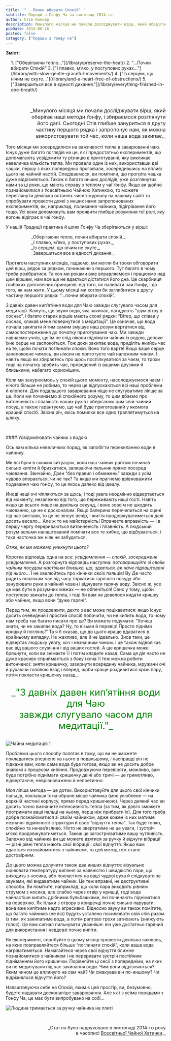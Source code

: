 ```yaml
---
title: '"...Почни вбирати Спокій".'
subtitle: Поради з Ґонфу Ча за листопад 2014-го
author: Стів Коккер
description: Минулого місяця ми почали досліджувати вірш, який оберігає наші методи ґонфу, і збираємося розглянути його далі.
pubDate: 2015-06-16
posted: false
category: ["Поради з ґонфу ча"]
---
```



**Зміст:**
<section style="padding-left: 1rem;">
1. ["Оберігаючи тепло..."](/library/preserve-the-heat/)
2. "...Почни вбирати Спокій"
3. ["І плавко, м’яко, у поступових рухах..."](/library/with-slow-gentle-graceful-movements/)
4. ["Із серцем, що нічим не скуте..."](/library/and-a-heart-free-of-obstructions/)
5. ["Завершиться все в єдності дихання."](/library/everything-finished-in-one-breath/)
</section>

<p>&nbsp;</p>

<p style="font-size: 1rem; padding-left: 3rem; text-align: right; text-wrap: balance;">_Минулого місяця ми почали досліджувати вірш, який оберігає наші методи ґонфу, і збираємося розглянути його далі. Сьогодні Стів глибше зануриться в другу частину першого рядка і запропонує нам, як можна використовувати той час, коли наша вода закипає._</p>

Того місяця ми зосередилися на важливості тепла в заварюванні чаю. Існує дуже багато поглядів на це, як і предостатньо експериментів, що допомагають усвідомити ту різницю в приготуванні, яку викликає невеличка кількість тепла. Ми провели один із них, використавши дві чашки, першу з яких попередньо прогрівали, зосередившись на впливі цього на чайний настій. Сподіваємося, ви помітили, що прогріта чашка дуже відрізняється. Також є багато инших дослідів, уже розглянутих нами за ці роки, що мають справу з теплом у чаї ґонфу. Якщо ви щойно познайомилися з Усесвітньою Чайною Хатинкою, то можете переглянути декілька останніх чисел журналу на нашому сайті та спробувати провести деякі з инших нами запропонованих експериментів, як, наприклад, поливання чайника, підігрівання його тощо. Усі вони допоможуть вам проявити глибше розуміння тої ролі, яку вогонь відіграє в чаї ґонфу.

У нашій Традиції практика й шлях Ґонфу Ча зберігаються у вірші:

<p style="margin-left: 5rem; color: var(--green);">_Оберігаючи тепло, почни вбирати спокій._<br />_І плавко, м’яко, у поступових рухах,_<br />_Із серцем, що нічим не скуте,_<br />_Завершиться все в єдності дихання._</p>

Протягом наступних місяців, гадаємо, ми могли би трохи обговорити цей вірш, рядок за рядком, починаючи з першого. Тут багато в чому треба розібратися. Та хоч ми роками вже вправляємося і працюємо над цим віршем, нам все ще не вдається дістатися його дна. Це скарбниця глибоких довговічних принципів: від того, як наливати чай ґонфу, і до того, як нам жити. У цьому місяці ми хотіли би заглибитися в другу частину першого рядка: “...почни вбирати спокій”.

З давніх давен кип’ятіння води для Чаю завжди слугувало часом для медитації. Кажуть, що звуки води, яка закипає, нагадують “шум вітру в соснах”, і багато старих віршів мають схожі рядки: “Вітер, що співав у соснах, кликав мене повернутися з медитації”. Це означає, що вода почала закипати й тим самим змушує наш розум вертатися від самоспостереження до початку приготування чаю. Ми завжди навчаємо учнів, що їм не слід ніколи піднімати чайник із водою, допоки їхнє серце не заспокоїться. Тож доки закипає вода, приділіть якийсь час на те, щоби почати поглинати спокій. Воно того варте! Якщо ваше серце занепокоєне чимось, ви ніколи не приготуєте чай належним чином. І навіть якщо ви збираєтесь про щось поспілкуватися за чаєм, то трохи тиші на початку зробить час, проведений із вашими друзями й близькими, набагато кориснішим.

Коли ми занурюємось у спокій цього моменту, насолоджуємося чаєм і нічого більше не робимо, то через це відпускаються всі наші проблеми й клопоти. Для подальшого заварювання ніщо не слугуватиме ліпше за це. Коли ми починаємо зі спокійного розуму, то цим дбаємо про витонченість і плавкість наших рухів і оберігаємо цим свій чайний посуд, а також гарантуємо, що чай буде приготований у якомога кращий спосіб. Звісна річ, якісь помилки все одно траплятимуться на шляху.
<p>&nbsp;</p>
#### Усвідомлювати чайник з водою

Ось вам кілька невеличких порад, як запобігти перекипанню води в чайнику.

Ми всі були в схожих ситуаціях, коли наш чайник раптом починав сильно кипіти й бризкатися, заливаючи пальник прямо посеред чаювання. Звичайно, Дзен “без правил і обмежень” завжди з усім чудово впорається, чи не так? Та якщо ми прагнемо врівноважити подавання чаю ґонфу, то це якось далеко від ідеалу.

Иноді наші очі чіпляються за щось, і тоді увага неодмінно відвертається від моменту, незалежно від того, що переживають наші гості. Навіть якщо це всього лише на декілька секунд, і воно зовсім не шкодить чаюванню, це не є досконалим. Якщо балерина перечепиться на сцені під час вистави, то це не зіпсує вечір, і життя продовжуватиметься далі досить весело… Але ж то не майстерність! Втрачаєте вправність — і в першу чергу перериваються витонченість і плавність. А людський розум вельми налаштований помічати все те хибне, що відбувається, і така часточка аж ніяк не забудеться.

_Отже, як ми можемо уникнути цього?_

Коротка відповідь одна на все: _усвідомлення — спокій, зосереджене усвідомлення_. А розгорнута відповідь наступна: _потоваришуйте зі своїм чайним посудом настільки близько, що, здається, ви наче підлаштовані під нього_… І не хвилюйтесь про кінчики своїх пальців! Ву Де часто радить новачкам час від часу торкатися гарячого посуду або занурювати руки в чайний човен і відчувати гарячу воду. Звісно ж, усе це має бути в розумних межах — не обпечіться! Сенс у тому, щоби поступово звикати до тепла, і тоді би вам не довелося кидати кришку або чайник, якщо вони “дуже гарячі”.

Перед тим, як продовжити, дехто з вас може поцікавитися: якщо існує досить очевидний і простий спосіб побачити, чи не кипить вода, то чому нам треба так багато писати про це? Ви можете подумати: “Хочеш знати, чи не закипає вода? Ну, то візьми й перевір! Просто підніми кришку й поглянь!” Та я б сказав, що до цього краще вдаватися в крайньому випадку. Не жахливо, але й не ідеально. Знов таки, це відвертає людську увагу, хоч і незначним чином. І це також відволікає вас від вашого служіння і від ваших гостей. А ще кришечка може бряцнути, коли ви знімаєте її і потім кладете назад. Сама ця дія часто не дуже красиво сприймається з боку (хоча її теж можна робити витончено): зняти кришечку, зазирнути всередину чайника, мружачи очі й рухаючи головою взад і вперед, щоби краще роздивитися крізь пару, потім покласти кришечку назад...

<p style="text-align: center; font-size: 22pt; color: #008000;">_"З давніх давен кип’ятіння води для Чаю<br />завжди слугувало часом для медитації."_</p>

<img class="align-center" src={Peace1.src} alt="Чайна медитація 1" />

Проблема цього способу полягає в тому, що ви не зможете покладатися впевнено на нього в подальшому, і насправді він не підкаже вам, коли саме вода буде готова, якщо ви не досить добре знайомі з процесом кипіння. Продовжуючи перевіряти, можливо, вам буде потрібно піднімати кришечку двічі або тричі — це гримотливо, відвертаюче, неврівноважено й непоетично.

Моя ліпша метода — це дотик. Використовуйте для цього свої кінчики пальців, поклавши їх на обране місце чайника (моє улюблене — на верхній частині корпусу, прямо перед кришечкою). Через деякий час ви досить точно визначите інтенсивність тепла (за тим, як довго зможете протримати ваші пальці на ньому, перш ніж прибрати їх). Для того треба добре познайомитися зі своїм чайником, адже кожен із них матиме незначні відмінності структури й своє “відчуття тепла”. Так буде тонко, спокійно та ненав’язливо. Ніхто не звертатиме на це уваги, і зустріч м’яко продовжуватиметься. Також це загострюватиме вашу чутливість. Залежно від чайника ви ще можете взятися за ручку й відчути вібрації — різні рівні тепла мають свої вібрації і свої відчуття. Якщо вам вдасться познайомитися з чайником, то цей метод теж стане достовірним.

До цього можна долучити також два инших відчуття: візуально оцінювати температуру кипіння за наявністю і швидкістю пари, що виходить з носика, або покластися на ваші чудові вуха й слідкувати за звуками, які видаватиме чайник. Це теж вправні, не деструктивні способи. Ви помітите, наприклад, що коли пара виходить рівним струмом з носика, але слабко через отвір у кришці, тоді вода найчастіше кипить дрібними бульбашками, які починають підніматися на поверхню. Як тільки з отвору в кришечці почне сильно парувати, вона вже кипітиме надто агресивно. Відносно звуку ви також помітите, що багато чайників (не всі) будуть усталено посилювати свій спів разом із тим, як закипатиме вода, а потім раптово трохи затихають (знижують голос). Це вам сигнал пильнувати уважніше: він уже достатньо гарячий для використання і невдовзі почне кипіти.

Як експеримент, спробуйте в цьому місяці провести декілька чаювань, на яких повправляйтеся більше “поглинати спокій”, коли ваша вода нагріватиметься. Намагайтеся через свої відчуття ближче познайомитися з чайником і не переривати зустріч постійним підніманням його кришечки. Порівняйте ці сесії з попередніми, на яких ви не медитували під час закипання води. Чим вони відрізняються? Яким чином це вплинуло на сам чай? Чи смакував він по-иншому? Чи відрізнялося відчуття його?

Налаштовуючи себе на Спокій, яким є цей простір, ви, безумовно, будете надавати досконаліше заварювання. Але як і з усіма порадами з Ґонфу Ча, це має бути випробувано на собі...

<img class="align-center" src={Peace2.src} alt="Людина тримається за ручку чайника на плиті" />

<p>&nbsp;</p>
<p align="right" style="font-size: 0.9rem;">_Статтю було надруковано в листопаді 2014-го року<br />в часописі <a title="globalteahut.org" href="http://www.globalteahut.org/" target="_blank" rel="noopener">Всесвітньої Чайної Хатинки</a>._</p>